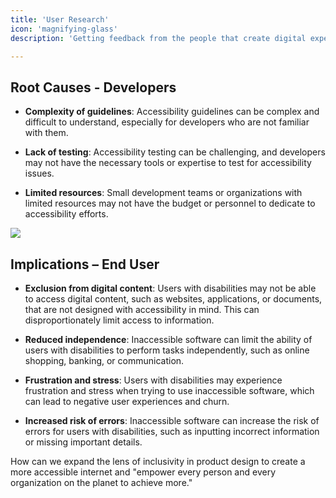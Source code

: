 ```yaml
---
title: 'User Research'
icon: 'magnifying-glass'
description: 'Getting feedback from the people that create digital experiences, product teams! '

---
```

## Root Causes - Developers
- **Complexity of guidelines**: Accessibility guidelines can be complex and difficult to understand, especially for developers who are not familiar with them.

- **Lack of testing**: Accessibility testing can be challenging, and developers may not have the necessary tools or expertise to test for accessibility issues.

- **Limited resources**: Small development teams or organizations with limited resources may not have the budget or personnel to dedicate to accessibility efforts.

<img
  src="images/personas.png"
/>

## Implications – End User
- **Exclusion from digital content**: Users with disabilities may not be able to access digital content, such as websites, applications, or documents, that are not designed with accessibility in mind. This can disproportionately limit access to information.

- **Reduced independence**: Inaccessible software can limit the ability of users with disabilities to perform tasks independently, such as online shopping, banking, or communication.

- **Frustration and stress**: Users with disabilities may experience frustration and stress when trying to use inaccessible software, which can lead to negative user experiences and churn.

- **Increased risk of errors**: Inaccessible software can increase the risk of errors for users with disabilities, such as inputting incorrect information or missing important details.

<Card title="Problem Statement" icon="circle-question" color="#0D9373">
  How can we expand the lens of inclusivity in product design to create a more accessible internet and "empower every person and every organization on the planet to achieve more."
</Card>
<br />


